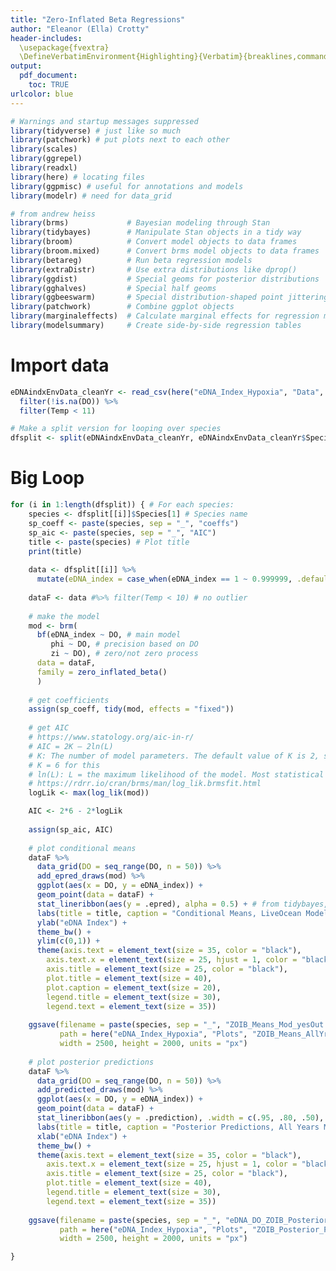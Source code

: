 ```yaml
---
title: "Zero-Inflated Beta Regressions"
author: "Eleanor (Ella) Crotty"
header-includes:
  \usepackage{fvextra}
  \DefineVerbatimEnvironment{Highlighting}{Verbatim}{breaklines,commandchars=\\\{\}}
output:
  pdf_document:
    toc: TRUE
urlcolor: blue
---
```


```r
# Warnings and startup messages suppressed
library(tidyverse) # just like so much
library(patchwork) # put plots next to each other
library(scales)
library(ggrepel)
library(readxl)
library(here) # locating files
library(ggpmisc) # useful for annotations and models
library(modelr) # need for data_grid

# from andrew heiss
library(brms)             # Bayesian modeling through Stan
library(tidybayes)        # Manipulate Stan objects in a tidy way
library(broom)            # Convert model objects to data frames
library(broom.mixed)      # Convert brms model objects to data frames
library(betareg)          # Run beta regression models
library(extraDistr)       # Use extra distributions like dprop()
library(ggdist)           # Special geoms for posterior distributions
library(gghalves)         # Special half geoms
library(ggbeeswarm)       # Special distribution-shaped point jittering
library(patchwork)        # Combine ggplot objects
library(marginaleffects)  # Calculate marginal effects for regression models
library(modelsummary)     # Create side-by-side regression tables
```

# Import data

```r
eDNAindxEnvData_cleanYr <- read_csv(here("eDNA_Index_Hypoxia", "Data", "Copepod_eDNAindxEnvDataMod_clean.csv")) %>% # from ThesisGoal1_AllYr_Mod.Rmd
  filter(!is.na(DO)) %>% 
  filter(Temp < 11)

# Make a split version for looping over species
dfsplit <- split(eDNAindxEnvData_cleanYr, eDNAindxEnvData_cleanYr$Species) # Split by species
```

# Big Loop

```r
for (i in 1:length(dfsplit)) { # For each species: 
    species <- dfsplit[[i]]$Species[1] # Species name 
    sp_coeff <- paste(species, sep = "_", "coeffs")
    sp_aic <- paste(species, sep = "_", "AIC")
    title <- paste(species) # Plot title
    print(title)
    
    data <- dfsplit[[i]] %>%
      mutate(eDNA_index = case_when(eDNA_index == 1 ~ 0.999999, .default = eDNA_index))
    
    dataF <- data #%>% filter(Temp < 10) # no outlier
    
    # make the model
    mod <- brm(
      bf(eDNA_index ~ DO, # main model
         phi ~ DO, # precision based on DO
         zi ~ DO), # zero/not zero process
      data = dataF,
      family = zero_inflated_beta()
      )
    
    # get coefficients
    assign(sp_coeff, tidy(mod, effects = "fixed"))
    
    # get AIC
    # https://www.statology.org/aic-in-r/
    # AIC = 2K – 2ln(L)
    # K: The number of model parameters. The default value of K is 2, so a model with just one predictor variable will have a K value of 2+1 = 3.
    # K = 6 for this
    # ln(L): L = the maximum likelihood of the model. Most statistical software can automatically calculate this value for you.
    # https://rdrr.io/cran/brms/man/log_lik.brmsfit.html
    logLik <- max(log_lik(mod))

    AIC <- 2*6 - 2*logLik
    
    assign(sp_aic, AIC)
    
    # plot conditional means
    dataF %>%
      data_grid(DO = seq_range(DO, n = 50)) %>%
      add_epred_draws(mod) %>%
      ggplot(aes(x = DO, y = eDNA_index)) +
      geom_point(data = dataF) +
      stat_lineribbon(aes(y = .epred), alpha = 0.5) + # from tidybayes, shows the summary of draws
      labs(title = title, caption = "Conditional Means, LiveOcean Model") +
      ylab("eDNA Index") +
      theme_bw() +
      ylim(c(0,1)) +
      theme(axis.text = element_text(size = 35, color = "black"),
        axis.text.x = element_text(size = 25, hjust = 1, color = "black"),
        axis.title = element_text(size = 25, color = "black"),
        plot.title = element_text(size = 40),
        plot.caption = element_text(size = 20),
        legend.title = element_text(size = 30),
        legend.text = element_text(size = 35))
    
    ggsave(filename = paste(species, sep = "_", "ZOIB_Means_Mod_yesOut.png"), 
           path = here("eDNA_Index_Hypoxia", "Plots", "ZOIB_Means_AllYr_Mod_yesOut"), 
           width = 2500, height = 2000, units = "px")
    
    # plot posterior predictions
    dataF %>%
      data_grid(DO = seq_range(DO, n = 50)) %>%
      add_predicted_draws(mod) %>%
      ggplot(aes(x = DO, y = eDNA_index)) +
      geom_point(data = dataF) +
      stat_lineribbon(aes(y = .prediction), .width = c(.95, .80, .50), alpha = 1/4) + # from tidybayes, shows the summary of draws
      labs(title = title, caption = "Posterior Predictions, All Years Modeled") +
      xlab("eDNA Index") +
      theme_bw() +
      theme(axis.text = element_text(size = 35, color = "black"),
        axis.text.x = element_text(size = 25, hjust = 1, color = "black"),
        axis.title = element_text(size = 25, color = "black"),
        plot.title = element_text(size = 40),
        legend.title = element_text(size = 30),
        legend.text = element_text(size = 35))
    
    ggsave(filename = paste(species, sep = "_", "eDNA_DO_ZOIB_Posterior_AllYr_Mod_noOut.png"), 
           path = here("eDNA_Index_Hypoxia", "Plots", "ZOIB_Posterior_Predictions_AllYr_Mod_noOut"), 
           width = 2500, height = 2000, units = "px")

}
```



